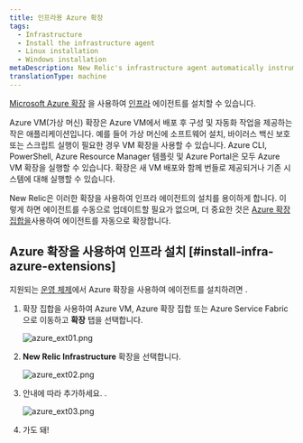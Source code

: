 ```yaml
---
title: 인프라용 Azure 확장
tags:
  - Infrastructure
  - Install the infrastructure agent
  - Linux installation
  - Windows installation
metaDescription: New Relic's infrastructure agent automatically instruments Docker to collect container metrics and metadata.
translationType: machine
---
```





[Microsoft Azure 확장](https://docs.microsoft.com/en-us/azure/virtual-machines/extensions/overview) 을 사용하여 [인프라](/docs/welcome-new-relic-infrastructure) 에이전트를 설치할 수 있습니다.

<CollapserGroup>
  <Collapser
    id="what-is-extension"
    title="Azure 확장이란 무엇입니까?"
  >
    Azure VM(가상 머신) 확장은 Azure VM에서 배포 후 구성 및 자동화 작업을 제공하는 작은 애플리케이션입니다. 예를 들어 가상 머신에 소프트웨어 설치, 바이러스 백신 보호 또는 스크립트 실행이 필요한 경우 VM 확장을 사용할 수 있습니다. Azure CLI, PowerShell, Azure Resource Manager 템플릿 및 Azure Portal은 모두 Azure VM 확장을 실행할 수 있습니다. 확장은 새 VM 배포와 함께 번들로 제공되거나 기존 시스템에 대해 실행할 수 있습니다.
  </Collapser>
</CollapserGroup>

New Relic은 이러한 확장을 사용하여 인프라 에이전트의 설치를 용이하게 합니다. 이렇게 하면 에이전트를 수동으로 업데이트할 필요가 없으며, 더 중요한 것은 [Azure 확장 집합을](https://docs.microsoft.com/en-us/azure/virtual-machine-scale-sets/overview)사용하여 에이전트를 자동으로 확장합니다.

## Azure 확장을 사용하여 인프라 설치 [#install-infra-azure-extensions]

지원되는 [운영 체제](https://docs.newrelic.com/docs/infrastructure/install-infrastructure-agent/get-started/requirements-infrastructure-agent/)에서 Azure 확장을 사용하여 에이전트를 설치하려면 .

1. 확장 집합을 사용하여 Azure VM, Azure 확장 집합 또는 Azure Service Fabric으로 이동하고 **확장** 탭을 선택합니다.

   <img
     title="azure_ext01.png"
     alt="azure_ext01.png"
     src={infrastructureAzureExtensionsTab}
   />

2. **New Relic Infrastructure** 확장을 선택합니다.

   <img
     title="azure_ext02.png"
     alt="azure_ext02.png"
     src={infrastructureAzureNrInfrastructureExtension}
   />

3. 안내에 따라 추가하세요. <InlinePopover type="licenseKey"/>.

   <img
     title="azure_ext03.png"
     alt="azure_ext03.png"
     src={infrastructureAzureNrLicenseKey}
   />

4. 가도 돼!

<InstallFeedback/>